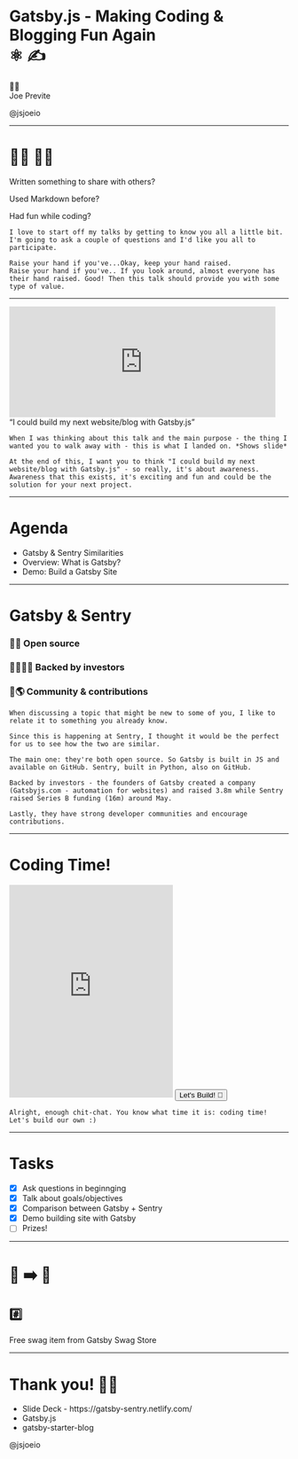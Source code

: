 

<Head>
  <link rel="shortcut icon" href="favicon.ico" />
  <title>Gatsby.js - Making Blogging Fun Again</title>
</Head>

# Gatsby.js - Making Coding & Blogging Fun Again <br/> ⚛️ ✍️

<div style={{ margin: '100px 0'}}>
  <p style={{ margin: '0' }}>👋🏼<br/>Joe Previte</p>
  <Link href='https://twitter.com/jsjoeio' target="_blank" alt='@jsjoeio Twitter'><p style={{ margin: '0' }}>@jsjoeio</p></Link>
</div>
<Footer />

---

# 🙋‍♀️ 🙋‍♂️

<Appear>
  <p>Written something to share with others?</p>
  <p>Used Markdown before?</p>
  <p>Had fun while coding?</p>
</Appear>

```notes
I love to start off my talks by getting to know you all a little bit. I'm going to ask a couple of questions and I'd like you all to participate.

Raise your hand if you've...Okay, keep your hand raised.
Raise your hand if you've.. If you look around, almost everyone has their hand raised. Good! Then this talk should provide you with some type of value.
```

---

<Appear>
  <div>
    <iframe src="https://giphy.com/embed/rY93u9tQbybks" width="480" height="200" frameBorder="0" class="giphy-embed" allowFullScreen></iframe>
    <div>
      <q style={{ fontSize: '56px', marginTop: '100px', fontStyle: 'italic'}}>I could build my next website/blog with Gatsby.js</q>
    </div>
  </div>
</Appear>

```notes
When I was thinking about this talk and the main purpose - the thing I wanted you to walk away with - this is what I landed on. *Shows slide*

At the end of this, I want you to think "I could build my next website/blog with Gatsby.js" - so really, it's about awareness. Awareness that this exists, it's exciting and fun and could be the solution for your next project.
```

---

# Agenda

- Gatsby & Sentry Similarities
- Overview: What is Gatsby?
- Demo: Build a Gatsby Site

---

# Gatsby & Sentry

<Appear>
  <h3>📖👀 Open source</h3>
  <h3>👨‍💼👩‍💼 Backed by investors</h3>
  <h3>💪🌎 Community & contributions</h3>
</Appear>


```notes
When discussing a topic that might be new to some of you, I like to relate it to something you already know.

Since this is happening at Sentry, I thought it would be the perfect for us to see how the two are similar.

The main one: they're both open source. So Gatsby is built in JS and available on GitHub. Sentry, built in Python, also on GitHub.

Backed by investors - the founders of Gatsby created a company (Gatsbyjs.com - automation for websites) and raised 3.8m while Sentry raised Series B funding (16m) around May.

Lastly, they have strong developer communities and encourage contributions.
```

---

# Coding Time!

<iframe src="https://giphy.com/embed/cdNSp4L5vCU7aQrYnV" width="295" height="384" frameBorder="0" class="giphy-embed" allowFullScreen></iframe>
<Button>
  <Link style={{textDecoration: 'none'}}href="https://gatsbyjs.org" target="_blank">Let's Build! 🚀</Link>
</Button>

```notes
Alright, enough chit-chat. You know what time it is: coding time! Let's build our own :)
```

---

# Tasks
- [X] Ask questions in beginnging
- [X] Talk about goals/objectives
- [X] Comparison between Gatsby + Sentry
- [X] Demo building site with Gatsby
- [ ] Prizes!

---

<h1>👀 ➡️ 💺</h1>

<h2>#️⃣</h2>

<Appear>
  <p>Free swag item from <Link href='https://store.gatsbyjs.org/' target="_blank">Gatsby Swag Store</Link></p>
</Appear>

---
# Thank you! 🙏🏼

<ul style={{textAlign: 'left', marginBottom: '120px'}}>
  <Link href='https://gatsby-sentry.netlify.com/' alt='slides'><li>Slide Deck - https://gatsby-sentry.netlify.com/</li></Link>
  <Link href='https://gatsbyjs.org' alt='gatsbyjs website.'><li>Gatsby.js</li></Link>
  <Link href='https://github.com/gatsbyjs/gatsby-starter-blog' alt='gatsby-starter-blog'><li>gatsby-starter-blog</li></Link>
</ul>
<Avatar src='https://avatars1.githubusercontent.com/u/3806031?s=460&v=4' alt='joe previte headshot' />
<Link href='https://twitter.com/jsjoeio' target="_blank" alt='@jsjoeio Twitter'><p style={{fontSize: '16px'}}>@jsjoeio</p></Link>